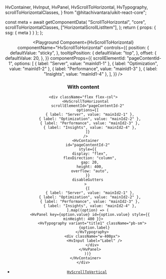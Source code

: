   HvContainer,
  HvInput,
  HvPanel,
  HvScrollToHorizontal,
  HvTypography,
  scrollToHorizontalClasses,
} from "@hitachivantara/uikit-react-core";


  const meta = await getComponentData(
    "ScrollToHorizontal",
    "core",
    scrollToHorizontalClasses,
    ["HorizontalScrollListItem"],
  );
  return { props: { ssg: { meta } } };
};

<Header />

<Playground
  Component={HvScrollToHorizontal}
  componentName="HvScrollToHorizontal"
  controls={{
    position: {
      defaultValue: "sticky",
    },
    tooltipPosition: {
      defaultValue: "top",
    },
    offset: {
      defaultValue: 20,
    },
  }}
  componentProps={{
    scrollElementId: "pageContentId-1",
    options: [
      { label: "Server", value: "mainId1-1" },
      { label: "Optimization", value: "mainId1-2" },
      { label: "Performance", value: "mainId1-3" },
      { label: "Insights", value: "mainId1-4" },
    ],
  }}
/>

### With content

```tsx live
<div className="flex flex-col">
  <HvScrollToHorizontal
    scrollElementId="pageContentId-2"
    options={[
      { label: "Server", value: "mainId2-1" },
      { label: "Optimization", value: "mainId2-2" },
      { label: "Performance", value: "mainId2-3" },
      { label: "Insights", value: "mainId2-4" },
    ]}
  />
  <HvContainer
    id="pageContentId-2"
    style={{
      display: "flex",
      flexDirection: "column",
      gap: 20,
      height: 400,
      overflow: "auto",
    }}
    disableGutters
  >
    {[
      { label: "Server", value: "mainId2-1" },
      { label: "Optimization", value: "mainId2-2" },
      { label: "Performance", value: "mainId2-3" },
      { label: "Insights", value: "mainId2-4" },
    ].map((option) => (
      <HvPanel key={option.value} id={option.value} style={{ minHeight: 400 }}>
        <HvTypography variant="title1" className="pb-sm">
          {option.label}
        </HvTypography>
        <div className="w-400px">
          <HvInput label="Label" />
        </div>
      </HvPanel>
    ))}
  </HvContainer>
</div>
```

- [`HvScrollToVertical`](/components/scroll-to-vertical)
